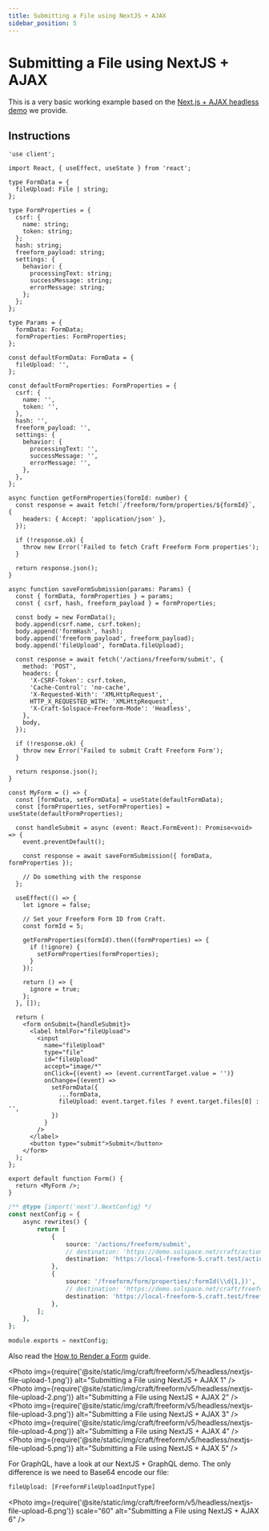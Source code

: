 ```yaml
---
title: Submitting a File using NextJS + AJAX
sidebar_position: 5
---
```



# Submitting a File using NextJS + AJAX

This is a very basic working example based on the [Next.js + AJAX headless demo](https://github.com/solspace/craft-freeform-demo-nextjs-ajax) we provide.

## Instructions

```tsx showLineNumbers
'use client';

import React, { useEffect, useState } from 'react';

type FormData = {
  fileUpload: File | string;
};

type FormProperties = {
  csrf: {
    name: string;
    token: string;
  };
  hash: string;
  freeform_payload: string;
  settings: {
    behavior: {
      processingText: string;
      successMessage: string;
      errorMessage: string;
    };
  };
};

type Params = {
  formData: FormData;
  formProperties: FormProperties;
};

const defaultFormData: FormData = {
  fileUpload: '',
};

const defaultFormProperties: FormProperties = {
  csrf: {
    name: '',
    token: '',
  },
  hash: '',
  freeform_payload: '',
  settings: {
    behavior: {
      processingText: '',
      successMessage: '',
      errorMessage: '',
    },
  },
};

async function getFormProperties(formId: number) {
  const response = await fetch(`/freeform/form/properties/${formId}`, {
    headers: { Accept: 'application/json' },
  });

  if (!response.ok) {
    throw new Error('Failed to fetch Craft Freeform Form properties');
  }

  return response.json();
}

async function saveFormSubmission(params: Params) {
  const { formData, formProperties } = params;
  const { csrf, hash, freeform_payload } = formProperties;

  const body = new FormData();
  body.append(csrf.name, csrf.token);
  body.append('formHash', hash);
  body.append('freeform_payload', freeform_payload);
  body.append('fileUpload', formData.fileUpload);

  const response = await fetch('/actions/freeform/submit', {
    method: 'POST',
    headers: {
      'X-CSRF-Token': csrf.token,
      'Cache-Control': 'no-cache',
      'X-Requested-With': 'XMLHttpRequest',
      HTTP_X_REQUESTED_WITH: 'XMLHttpRequest',
      'X-Craft-Solspace-Freeform-Mode': 'Headless',
    },
    body,
  });

  if (!response.ok) {
    throw new Error('Failed to submit Craft Freeform Form');
  }

  return response.json();
}

const MyForm = () => {
  const [formData, setFormData] = useState(defaultFormData);
  const [formProperties, setFormProperties] = useState(defaultFormProperties);

  const handleSubmit = async (event: React.FormEvent): Promise<void> => {
    event.preventDefault();

    const response = await saveFormSubmission({ formData, formProperties });

    // Do something with the response
  };

  useEffect(() => {
    let ignore = false;

    // Set your Freeform Form ID from Craft.
    const formId = 5;

    getFormProperties(formId).then((formProperties) => {
      if (!ignore) {
        setFormProperties(formProperties);
      }
    });

    return () => {
      ignore = true;
    };
  }, []);

  return (
    <form onSubmit={handleSubmit}>
      <label htmlFor="fileUpload">
        <input
          name="fileUpload"
          type="file"
          id="fileUpload"
          accept="image/*"
          onClick={(event) => (event.currentTarget.value = '')}
          onChange={(event) =>
            setFormData({
              ...formData,
              fileUpload: event.target.files ? event.target.files[0] : '',
            })
          }
        />
      </label>
      <button type="submit">Submit</button>
    </form>
  );
};

export default function Form() {
  return <MyForm />;
}
```

```php showLineNumbers
/** @type {import('next').NextConfig} */
const nextConfig = {
    async rewrites() {
        return [
            {
                source: '/actions/freeform/submit',
                // destination: 'https://demo.solspace.net/craft/actions/freeform/submit',
                destination: 'https://local-freeform-5.craft.test/actions/freeform/submit',
            },
            {
                source: '/freeform/form/properties/:formId(\\d{1,})',
                // destination: 'https://demo.solspace.net/craft/freeform/form/properties/:formId(\\d{1,})',
                destination: 'https://local-freeform-5.craft.test/freeform/form/properties/:formId(\\d{1,})',
            },
        ];
    },
};

module.exports = nextConfig;
```

Also read the [How to Render a Form](./graphql.mdx#how-to-render-a-form) guide.

<Photo
  img={require('@site/static/img/craft/freeform/v5/headless/nextjs-file-upload-1.png')}
  alt="Submitting a File using NextJS + AJAX 1"
/>
<Photo
  img={require('@site/static/img/craft/freeform/v5/headless/nextjs-file-upload-2.png')}
  alt="Submitting a File using NextJS + AJAX 2"
/>
<Photo
  img={require('@site/static/img/craft/freeform/v5/headless/nextjs-file-upload-3.png')}
  alt="Submitting a File using NextJS + AJAX 3"
/>
<Photo
  img={require('@site/static/img/craft/freeform/v5/headless/nextjs-file-upload-4.png')}
  alt="Submitting a File using NextJS + AJAX 4"
/>
<Photo
  img={require('@site/static/img/craft/freeform/v5/headless/nextjs-file-upload-5.png')}
  alt="Submitting a File using NextJS + AJAX 5"
/>

For GraphQL, have a look at our NextJS + GraphQL demo. The only difference is we need to Base64 encode our file:

```graphql showLineNumbers
fileUpload: [FreeformFileUploadInputType]
```

<Photo
  img={require('@site/static/img/craft/freeform/v5/headless/nextjs-file-upload-6.png')}
  scale="60"
  alt="Submitting a File using NextJS + AJAX 6"
/>
